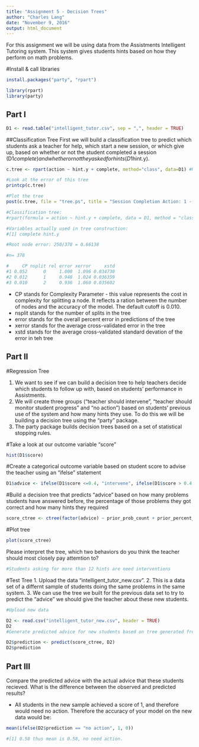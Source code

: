 ```yaml
---
title: "Assignment 5 - Decision Trees"
author: "Charles Lang"
date: "November 9, 2016"
output: html_document
---
```

For this assignment we will be using data from the Assistments Intelligent Tutoring system. This system gives students hints based on how they perform on math problems. 

#Install & call libraries
```r
install.packages("party", "rpart")

library(rpart)
library(party)
```

## Part I
```r
D1 <- read.table("intelligent_tutor.csv", sep = ",", header = TRUE)
```

##Classification Tree
First we will build a classification tree to predict which students ask a teacher for help, which start a new session, or which give up, based on whether or not the student completed a session (D1$complete) and whether or not they asked for hints (D1$hint.y). 
```r

c.tree <- rpart(action ~ hint.y + complete, method="class", data=D1) #Notice the standard R notion for a formula X ~ Y

#Look at the error of this tree
printcp(c.tree)

#Plot the tree
post(c.tree, file = "tree.ps", title = "Session Completion Action: 1 - Ask teacher, 2 - Start new session, 3 - Give up")

#Classification tree:
#rpart(formula = action ~ hint.y + complete, data = D1, method = "class")

#Variables actually used in tree construction:
#[1] complete hint.y  

#Root node error: 250/378 = 0.66138

#n= 378 

#     CP nsplit rel error xerror     xstd
#1 0.052      0     1.000  1.096 0.034730
#2 0.012      1     0.948  1.024 0.036359
#3 0.010      2     0.936  1.060 0.035602

```


* CP stands for Complexity Parameter - this value represents the cost in complexity for splitting a node. It reflects a ration between the number of nodes and the accuracy of the model. The default cutoff is 0.010.
* nsplit stands for the number of splits in the tree
* error stands for the overall percent error in predictions of the tree
* xerror stands for the average cross-validated error in the tree
* xstd stands for the average cross-validated standard devation of the error in teh tree


## Part II

#Regression Tree

1. We want to see if we can build a decision tree to help teachers decide which students to follow up with, based on students' performance in Assistments.
2. We will create three groups ("teacher should intervene", "teacher should monitor student progress" and "no action") based on students' previous use of the system and how many hints they use. To do this we will be building a decision tree using the "party" package. 
3. The party package builds decision trees based on a set of statistical stopping rules.

#Take a look at our outcome variable "score"
```r
hist(D1$score)
```

#Create a categorical outcome variable based on student score to advise the teacher using an "ifelse" statement
```r
D1$advice <- ifelse(D1$score <=0.4, "intervene", ifelse(D1$score > 0.4 & D1$score <=0.8, "monitor", "no action"))
```

#Build a decision tree that predicts "advice" based on how many problems students have answered before, the percentage of those problems they got correct and how many hints they required
```r
score_ctree <- ctree(factor(advice) ~ prior_prob_count + prior_percent_correct + hints, D1)
```

#Plot tree
```r
plot(score_ctree)
```

Please interpret the tree, which two behaviors do you think the teacher should most closely pay attemtion to?
```r
#Students asking for more than 12 hints are need interventions
```


#Test Tree
1. Upload the data "intelligent_tutor_new.csv".
2. This is a data set of a differnt sample of students doing the same problems in the same system. 
3. We can use the tree we built for the previous data set to try to predict the "advice" we should give the teacher about these new students. 

```r
#Upload new data

D2 <- read.csv("intelligent_tutor_new.csv", header = TRUE)
D2
#Generate predicted advice for new students based on tree generated from old students

D2$prediction <- predict(score_ctree, D2)
D2$prediction
``` 
## Part III
Compare the predicted advice with the actual advice that these students recieved. What is the difference between the observed and predicted results?


* All students in the new sample achieved a score of 1, and therefore would need no action. Therefore the accuracy of your model on the new data would be:
```r
mean(ifelse(D2$prediction == "no action", 1, 0))

#[1] 0.58 thus mean is 0.58, no need action.
```

